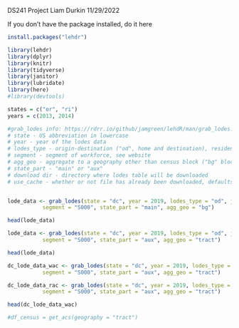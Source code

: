 DS241 Project
Liam Durkin
11/29/2022

If you don't have the package installed, do it here
```r
install.packages("lehdr")
```

```r
library(lehdr)
library(dplyr)
library(knitr)
library(tidyverse)
library(janitor)
library(lubridate)
library(here)
#library(devtools)
```

```r
states = c("or", "ri")
years = c(2013, 2014)

#grab_lodes info: https://rdrr.io/github/jamgreen/lehdR/man/grab_lodes.html
# state - US abbreviation in lowercase
# year - year of the lodes data
# lodes_type - origin-destination ("od", home and destination), residential association ("rac", job totals of worker home), or workplace association ("wac", job totals of worker job)
# segment - segment of workforce, see website
# agg_geo - aggregate to a geography other than census block ("bg" block group, "tract", "county", or "state")
# state_part - "main" or "aux"
# download dir - directory where lodes table will be downloaded
# use_cache - whether or not file has already been downloaded, defaults to FALSE


lode_data <- grab_lodes(state = "dc", year = 2019, lodes_type = "od", job_type = "JT00",
           segment = "S000", state_part = "main", agg_geo = "bg")

head(lode_data)
```


```r
lode_data <- grab_lodes(state = "dc", year = 2019, lodes_type = "od", job_type = "JT01",
           segment = "S000", state_part = "aux", agg_geo = "tract")

head(lode_data)
```


```r

dc_lode_data_wac <- grab_lodes(state = "dc", year = 2019, lodes_type = "wac", job_type = "JT01",
           segment = "S000", state_part = "aux", agg_geo = "tract")

dc_lode_data_rac <- grab_lodes(state = "dc", year = 2019, lodes_type = "rac", job_type = "JT01",
           segment = "S000", state_part = "aux", agg_geo = "tract")

head(dc_lode_data_wac)

```

```r
#df_census = get_acs(geography = "tract")
```











